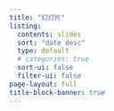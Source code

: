 ```yaml
---
title: "幻灯片"
listing:
  contents: slides
  sort: "date desc"
  type: default
  # categories: true
  sort-ui: false
  filter-ui: false
page-layout: full
title-block-banner: true
---
```



